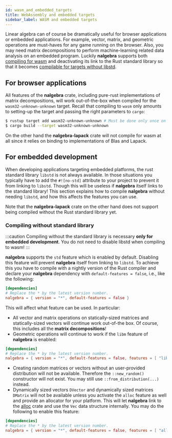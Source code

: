 ```yaml
---
id: wasm_and_embedded_targets
title: WebAssembly and embedded targets
sidebar_label: WASM and embedded targets
---
```



Linear algebra can of course be dramatically useful for browser applications
or embedded applications. For example, vector, matrix, and geometric operations
are must-haves for any game running on the browser. Also, you may need matrix decompositions
to perform machine-learning related data analysis on an embedded program. Luckily **nalgebra**
supports both [compiling for wasm](#for-browser-applications) and deactivating its
link to the Rust standard library so that it becomes
[compilable for targets without libstd](#for-embedded-development).

## For browser applications
All features of the **nalgebra** crate, including pure-rust implementations of matrix
decompositions, will work out-of-the-box when compiled for the `wasm32-unknown-unknown`
target. Recall that compiling to `wasm` only amounts to setting-up the target and passing
the right parameters to `cargo`:

```bash
$ rustup target add wasm32-unknown-unknown # Must be done only once on your machine.
$ cargo build --target wasm32-unknown-unknown
```

On the other hand the **nalgebra-lapack** crate will not compile for wasm at all since
it relies on binding to implementations of Blas and Lapack.

## For embedded development
When developing applications targeting embedded platforms, the rust standard library
`libstd` is not always available. In those situations you typically have to add the `#![no-std]`
attribute to your project to prevent it from linking to `libstd`. Though this
will be useless if **nalgebra** itself links to the standard library! This section
explains how to compile **nalgebra** without needing `libstd`, and how this affects
the features you can use.

Note that the **nalgebra-lapack** crate on the other hand does not support being compiled
without the Rust standard library yet.

### Compiling without standard library

:::caution
Compiling without the standard library is necessary **only for embedded development**.
You do not need to disable libstd when compiling to wasm!
:::

**nalgebra** supports the `std` feature which is enabled by default. Disabling this
feature will prevent **nalgebra** itself from linking to `libstd`. To achieve this
you have to compile with a nightly version of the Rust compiler and declare your **nalgebra**
dependency with `default-features = false`, i.e., like the following:

```toml
[dependencies]
# Replace the * by the latest version number.
nalgebra = { version = "*", default-features = false }
```

This will affect what feature can be used. In particular:

* All vector and matrix operations on statically-sized matrices and statically-sized vectors will
  continue work out-of-the box. Of course, this includes all the **matrix decompositions**!
* Geometric operations will continue to work if the `libm` feature of **nalgebra** is enabled:
```toml
[dependencies]
# Replace the * by the latest version number.
nalgebra = { version = "*", default-features = false, features = [ "libm" ] }
```
* Creating random matrices or vectors without an user-provided distribution will not be available. Therefore
  the `::new_random()` constructor will not exist. You may still use `::from_distribution(...)` instead.
* Dynamically sized vectors `DVector` and dynamically sized matrices `DMatrix` will not be available unless you activate
  the `alloc` feature as well and provide an allocator for your platform. This will let **nalgebra**
  link to the [alloc](https://doc.rust-lang.org/alloc/) crate and use the `Vec` data structure internally. You may
  do the following to enable this feature:

```toml
[dependencies]
# Replace the * by the latest version number.
nalgebra = { version = "*", default-features = false, features = [ "alloc" ] }
```
